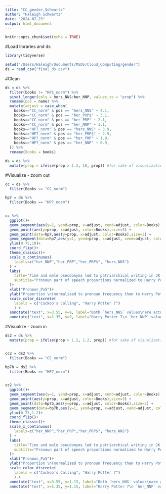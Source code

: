 ```yaml
---
title: "CC_gender_Schwartz"
author: "Haleigh Schwartz"
date: "2024-07-23"
output: html_document
---
```


```r
knitr::opts_chunk$set(echo = TRUE)
```

#Load libraries and ds
```r
library(tidyverse)

setwd("/Users/Haleigh/Documents/MSDS/Cloud_Computing/gender")
ds = read_csv("final_ds.csv")

```

#Clean
```r
ds = ds %>% 
  filter(books != "HP1_norm") %>%
  pivot_longer(cols = hers_NNS:her_NNP, values_to = "prop") %>%
  rename(pos = name) %>% 
  mutate(adjust = case_when(
    books=="CC_norm" & pos == "hers_NNS" ~ 4.1,
    books=="CC_norm" & pos == "her_PRP$" ~ 3.1,
    books=="CC_norm" & pos == "her_PRP" ~ 2.1,
    books=="CC_norm" & pos == "her_NNP" ~ 1.1,
    books=="HP7_norm" & pos == "hers_NNS" ~ 3.9,
    books=="HP7_norm" & pos == "her_PRP$" ~ 2.9,
    books=="HP7_norm" & pos == "her_PRP" ~ 1.9,
    books=="HP7_norm" & pos == "her_NNP" ~ 0.9,
  )) %>%
  rename(Books = books)

ds = ds %>%
  mutate(prop = ifelse(prop > 1.2, 10, prop)) #for sake of visualization. make sure to note on plot
```



#Visualize - zoom out
```r
cc = ds %>%
  filter(Books == "CC_norm")

hp7 = ds %>%
  filter(Books == "HP7_norm")
  

cc %>% 
  ggplot()+
  geom_segment(aes(y=1, yend=prop, x=adjust, xend=adjust, color=Books),size=3) +
  geom_point(aes(y=prop, x=adjust, color=Books),size=3) +
  geom_point(data=hp7,aes(y=prop, x=adjust, color=Books),size=3) +
  geom_segment(data=hp7,aes(y=1, yend=prop, x=adjust, xend=adjust, color=Books),size=3) +
  ylim(0.75,10)+
  coord_flip()+
  theme_classic()+
  scale_x_continuous(
    labels=c("her_NNP","her_PRP","her_PRP$", "hers_NNS")
  ) +
  labs(
    title="Time and male pseudonyms led to patriarchical writing in JK Rowling's works",
    subtitle="Pronoun part of speech proportions normalized to Harry Potter 1"
  )+
  xlab("Pronoun_PoS")+
  ylab("Proportion \n(normalized to pronoun frequency then to Harry Potter 1)")+
  scale_color_discrete(
    labels = c("Cuckoo's Calling", "Harry Potter 7")
    ) +
  annotate("text", x=3.55, y=9, label="Both `hers_NNS` values\nare actually at 100,000!\n(shortened for plot)", color="black", size=3) +
  annotate("text", x=1.35, y=9, label="Harry Potter 7\n `her_NNP` value\nis actually at 538!\n(shortened for plot)", color="black", size=3)

```

#Visualize - zoom in
```r
ds2 = ds %>%
  mutate(prop = ifelse(prop > 1.2, 1.2, prop)) #for sake of visualization. make sure to note on plot


cc2 = ds2 %>%
  filter(Books == "CC_norm")

hp7b = ds2 %>%
  filter(Books == "HP7_norm")
  

cc2 %>% 
  ggplot()+
  geom_segment(aes(y=1, yend=prop, x=adjust, xend=adjust, color=Books),size=3) +
  geom_point(aes(y=prop, x=adjust, color=Books),size=3) +
  geom_point(data=hp7b,aes(y=prop, x=adjust, color=Books),size=3) +
  geom_segment(data=hp7b,aes(y=1, yend=prop, x=adjust, xend=adjust, color=Books),size=3) +
  ylim(0.75,1.2)+
  coord_flip()+
  theme_classic()+
  scale_x_continuous(
    labels=c("her_NNP","her_PRP","her_PRP$", "hers_NNS")
  ) +
  labs(
    title="Time and male pseudonyms led to patriarchical writing in JK Rowling's works",
    subtitle="Pronoun part of speech proportions normalized to Harry Potter 1"
  )+
  xlab("Pronoun_PoS")+
  ylab("Proportion \n(normalized to pronoun frequency then to Harry Potter 1)")+
  scale_color_discrete(
    labels = c("Cuckoo's Calling", "Harry Potter 7")
    ) +
  annotate("text", x=3.55, y=1.15, label="Both `hers_NNS` values\nare actually at 100,000!\n(shortened for plot)", color="black", size=3) +
  annotate("text", x=1.35, y=1.15, label="Harry Potter 7\n `her_NNP` value\nis actually at 538!\n(shortened for plot)", color="black", size=3)

```





